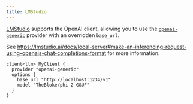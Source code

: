 ```yaml
---
title: LMStudio
---
```


[LMStudio](https://lmstudio.ai/docs) supports the OpenAI client, allowing you
to use the [`openai-generic`](/docs/snippets/clients/providers/openai) provider
with an overridden `base_url`.


See https://lmstudio.ai/docs/local-server#make-an-inferencing-request-using-openais-chat-completions-format for more information.

```baml BAML
client<llm> MyClient {
  provider "openai-generic"
  options {
    base_url "http://localhost:1234/v1"
    model "TheBloke/phi-2-GGUF"
  }
}
```
